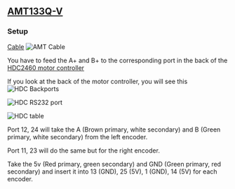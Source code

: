 
## [AMT133Q-V](https://www.sameskydevices.com/product/motion-and-control/rotary-encoders/incremental/modular/amt133q-v)
### Setup
[Cable](https://www.sameskydevices.com/product/resource/amt-18c-3-036.pdf)
![AMT Cable](/AMT_cable.png)

You have to feed the A+ and B+ to the corresponding port in the back of the [HDC2460 motor controller](https://www.roboteq.com/docman-list/motor-controllers-documents-and-files/documentation/datasheets/gen3/60-hdc24xx-datasheet/file)

If you look at the back of the motor controller, you will see this
![HDC Backports](HDC_whole.png)

![HDC RS232 port](HDC_port.png)

![HDC table](HDC_table.png)

Port 12, 24 will take the A (Brown primary, white secondary) and B (Green primary, white secondary) from the left encoder.

Port 11, 23 will do the same but for the right encoder.

Take the 5v (Red primary, green secondary) and GND (Green primary, red secondary) and insert it into 13 (GND), 25 (5V), 1 (GND), 14 (5V) for each encoder.